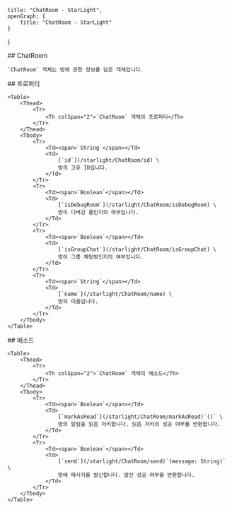    title: "ChatRoom - StarLight",
    openGraph: {
        title: "ChatRoom - StarLight"
    }
}

<Section>
    ## ChatRoom

    `ChatRoom` 객체는 방에 관한 정보를 담은 객체입니다.
</Section>
<Section>
    ## 프로퍼티

    <Table>
        <Thead>
            <Tr>
                <Th colSpan="2">`ChatRoom` 객체의 프로퍼티</Th>
            </Tr>
        </Thead>
        <Tbody>
            <Tr>
                <Td><span>`String`</span></Td>
                <Td>
                    [`id`](/starlight/ChatRoom/id) \
                    방의 고유 ID입니다.
                </Td>
            </Tr>
            <Tr>
                <Td><span>`Boolean`</span></Td>
                <Td>
                    [`isDebugRoom`](/starlight/ChatRoom/isDebugRoom) \
                    방이 디버깅 룸인지의 여부입니다.
                </Td>
            </Tr>
            <Tr>
                <Td><span>`Boolean`</span></Td>
                <Td>
                    [`isGroupChat`](/starlight/ChatRoom/isGroupChat) \
                    방이 그룹 채팅방인지의 여부입니다.
                </Td>
            </Tr>
            <Tr>
                <Td><span>`String`</span></Td>
                <Td>
                    [`name`](/starlight/ChatRoom/name) \
                    방의 이름입니다.
                </Td>
            </Tr>
        </Tbody>
    </Table>
</Section>
<Section>
    ## 메소드

    <Table>
        <Thead>
            <Tr>
                <Th colSpan="2">`ChatRoom` 객체의 메소드</Th>
            </Tr>
        </Thead>
        <Tbody>
            <Tr>
                <Td><span>`Boolean`</span></Td>
                <Td>
                    [`markAsRead`](/starlight/ChatRoom/markAsRead)`()` \
                    방의 알림을 읽음 처리합니다. 읽음 처리의 성공 여부를 반환합니다.
                </Td>
            </Tr>
            <Tr>
                <Td><span>`Boolean`</span></Td>
                <Td>
                    [`send`](/starlight/ChatRoom/send)`(message: String)` \
                    방에 메시지를 발신합니다. 발신 성공 여부를 반환합니다.
                </Td>
            </Tr>
        </Tbody>
    </Table>
</Section>